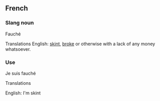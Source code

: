 ==French==

===Slang noun===

Fauché

Translations
English: [[skint]], [[broke]] or otherwise with a lack of any money whatsoever.

===Use===

Je suis fauché

Translations<p>
English: I'm skint
